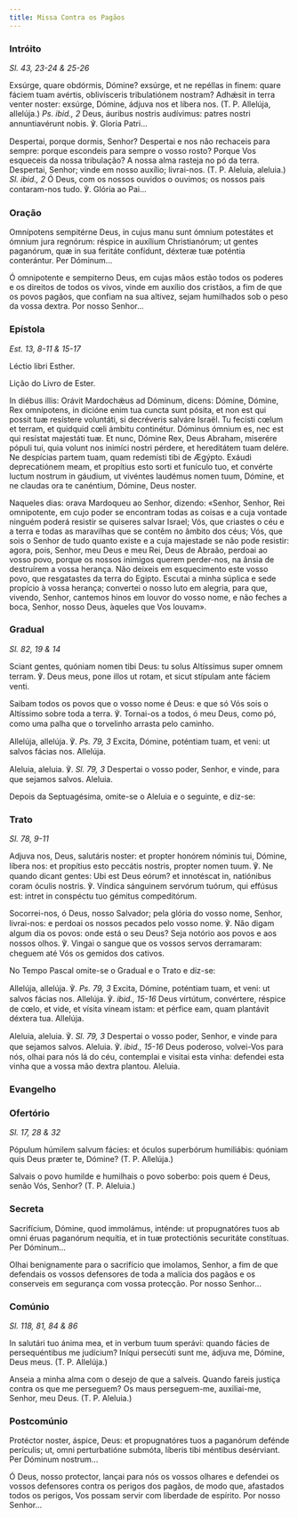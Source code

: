 ```yaml
---
title: Missa Contra os Pagãos
---
```


### Intróito

<em>Sl. 43, 23-24 & 25-26</em>

<div class="side-by-side not-content">

Exsúrge, quare obdórmis, Dómine? exsúrge, et ne repéllas in finem: quare
    fáciem tuam avértis, oblivísceris tribulatiónem nostram? Adhǽsit in terra
    venter noster: exsúrge, Dómine, ádjuva nos et líbera nos. (T. P. Allelúja,
    allelúja.) <em>Ps. ibid., 2</em> Deus, áuribus nostris audívimus: patres
    nostri annuntiavérunt nobis. ℣. Gloria Patri...

Despertai, porque dormis, Senhor? Despertai e nos não rechaceis para sempre:
    porque escondeis para sempre o vosso rosto? Porque Vos esqueceis da nossa
    tribulação? A nossa alma rasteja no pó da terra. Despertai, Senhor; vinde em
    nosso auxílio; livrai-nos. (T. P. Aleluia, aleluia.) <em>Sl. ibid., 2</em> Ó
    Deus, com os nossos ouvidos o ouvimos; os nossos pais contaram-nos tudo. ℣.
    Glória ao Pai...

</div>

### Oração

<div class="side-by-side not-content">

Omnípotens sempitérne Deus, in cujus manu sunt ómnium potestátes et ómnium
    jura regnórum: réspice in auxílium Christianórum; ut gentes paganórum, quæ
    in sua feritáte confídunt, déxteræ tuæ poténtia conterántur. Per Dóminum...

Ó omnipotente e sempiterno Deus, em cujas mãos estão todos os poderes e os
    direitos de todos os vivos, vinde em auxílio dos cristãos, a fim de que os
    povos pagãos, que confiam na sua altivez, sejam humilhados sob o peso da
    vossa dextra. Por nosso Senhor...

</div>

### Epístola

<em>Est. 13, 8-11 & 15-17</em>

<div class="side-by-side not-content">

Léctio libri Esther.

Lição do Livro de Ester.

In diébus illis: Orávit Mardochǽus ad Dóminum, dicens: Dómine, Dómine, Rex
    omnípotens, in dicióne enim tua cuncta sunt pósita, et non est qui possit
    tuæ resístere voluntáti, si decréveris salváre Israël. Tu fecísti cœlum et
    terram, et quidquid cœli ámbitu continétur. Dóminus ómnium es, nec est qui
    resístat majestáti tuæ. Et nunc, Dómine Rex, Deus Abraham, miserére pópuli
    tui, quia volunt nos inimíci nostri pérdere, et hereditátem tuam delére. Ne
    despícias partem tuam, quam redemísti tibi de Ægýpto. Exáudi deprecatiónem
    meam, et propítius esto sorti et funículo tuo, et convérte luctum nostrum in
    gáudium, ut vivéntes laudémus nomen tuum, Dómine, et ne claudas ora te
    canéntium, Dómine, Deus noster.

Naqueles dias: orava Mardoqueu ao Senhor, dizendo: «Senhor, Senhor, Rei
    omnipotente, em cujo poder se encontram todas as coisas e a cuja vontade
    ninguém poderá resistir se quiseres salvar Israel; Vós, que criastes o céu e
    a terra e todas as maravilhas que se contêm no âmbito dos céus; Vós, que
    sois o Senhor de tudo quanto existe e a cuja majestade se não pode resistir:
    agora, pois, Senhor, meu Deus e meu Rei, Deus de Abraão, perdoai ao vosso
    povo, porque os nossos inimigos querem perder-nos, na ânsia de destruírem a
    vossa herança. Não deixeis em esquecimento este vosso povo, que resgatastes
    da terra do Egipto. Escutai a minha súplica e sede propício à vossa herança;
    convertei o nosso luto em alegria, para que, vivendo, Senhor, cantemos hinos
    em louvor do vosso nome, e não feches a boca, Senhor, nosso Deus, àqueles
    que Vos louvam».

</div>

### Gradual

<em>Sl. 82, 19 & 14</em>

<div class="side-by-side not-content">

Sciant gentes, quóniam nomen tibi Deus: tu solus Altíssimus super omnem
    terram. ℣. Deus meus, pone illos ut rotam, et sicut stípulam ante fáciem
    venti.

Saibam todos os povos que o vosso nome é Deus: e que só Vós sois o Altíssimo
    sobre toda a terra. ℣. Tornai-os a todos, ó meu Deus, como pó, como uma
    palha que o torvelinho arrasta pelo caminho.

Allelúja, allelúja. ℣. <em>Ps. 79, 3</em> Excita, Dómine, poténtiam tuam, et
    veni: ut salvos fácias nos. Allelúja.

Aleluia, aleluia. ℣. <em>Sl. 79, 3</em> Despertai o vosso poder, Senhor, e
    vinde, para que sejamos salvos. Aleluia.

</div>

<aside>
  Depois da Septuagésima, omite-se o Aleluia e o seguinte, e diz-se:
</aside>

### Trato

<em>Sl. 78, 9-11</em>

<div class="side-by-side not-content">

Adjuva nos, Deus, salutáris noster: et propter honórem nóminis tui, Dómine,
    líbera nos: et propítius esto peccátis nostris, propter nomen tuum. ℣. Ne
    quando dicant gentes: Ubi est Deus eórum? et innotéscat in, natiónibus coram
    óculis nostris. ℣. Víndica sánguinem servórum tuórum, qui effúsus est:
    intret in conspéctu tuo gémitus compeditórum.

Socorrei-nos, ó Deus, nosso Salvador; pela glória do vosso nome, Senhor,
    livrai-nos: e perdoai os nossos pecados pelo vosso nome. ℣. Não digam algum
    dia os povos: onde está o seu Deus? Seja notório aos povos e aos nossos
    olhos. ℣. Vingai o sangue que os vossos servos derramaram: cheguem até Vós
    os gemidos dos cativos.

</div>

<aside>No Tempo Pascal omite-se o Gradual e o Trato e diz-se:</aside>

<div class="side-by-side not-content">

Allelúja, allelúja. ℣. <em>Ps. 79, 3</em> Excita, Dómine, poténtiam tuam, et
    veni: ut salvos fácias nos. Allelúja. ℣. <em>ibid., 15-16</em> Deus
    virtútum, convértere, réspice de cœlo, et vide, et vísita víneam istam: et
    pérfice eam, quam plantávit déxtera tua. Allelúja.

Aleluia, aleluia. ℣. <em>Sl. 79, 3</em> Despertai o vosso poder, Senhor, e
    vinde para que sejamos salvos. Aleluia. ℣. <em>ibid., 15-16</em> Deus
    poderoso, volvei-Vos para nós, olhai para nós lá do céu, contemplai e
    visitai esta vinha: defendei esta vinha que a vossa mão dextra plantou.
    Aleluia.

</div>

### Evangelho


<LinkCard
  href="/missal/pascoa/rogacoes#evangelho"
  title="Dias de Rogação - 25 de Abril e nos 3 dias antes da Ascensão"
/>

### Ofertório

<em>Sl. 17, 28 & 32</em>

<div class="side-by-side not-content">

Pópulum húmilem salvum fácies: et óculos superbórum humiliábis: quóniam quis
    Deus præter te, Dómine? (T. P. Allelúja.)

Salvais o povo humilde e humilhais o povo soberbo: pois quem é Deus, senão
    Vós, Senhor? (T. P. Aleluia.)

</div>

### Secreta

<div class="side-by-side not-content">

Sacrifícium, Dómine, quod immolámus, inténde: ut propugnatóres tuos ab omni
    éruas paganórum nequítia, et in tuæ protectiónis securitáte constítuas. Per
    Dóminum...

Olhai benignamente para o sacrifício que imolamos, Senhor, a fim de que
    defendais os vossos defensores de toda a malícia dos pagãos e os conserveis
    em segurança com vossa protecção. Por nosso Senhor...

</div>

### Comúnio

<em>Sl. 118, 81, 84 & 86</em>

<div class="side-by-side not-content">

In salutári tuo ánima mea, et in verbum tuum sperávi: quando fácies de
    persequéntibus me judícium? Iníqui persecúti sunt me, ádjuva me, Dómine,
    Deus meus. (T. P. Allelúja.)

Anseia a minha alma com o desejo de que a salveis. Quando fareis justiça
    contra os que me perseguem? Os maus perseguem-me, auxiliai-me, Senhor, meu
    Deus. (T. P. Aleluia.)

</div>

### Postcomúnio

<div class="side-by-side not-content">

Protéctor noster, áspice, Deus: et propugnatóres tuos a paganórum defénde
    perículis; ut, omni perturbatióne submóta, líberis tibi méntibus desérviant.
    Per Dóminum nostrum...

Ó Deus, nosso protector, lançai para nós os vossos olhares e defendei os
    vossos defensores contra os perigos dos pagãos, de modo que, afastados todos
    os perigos, Vos possam servir com liberdade de espírito. Por nosso Senhor...

</div>
